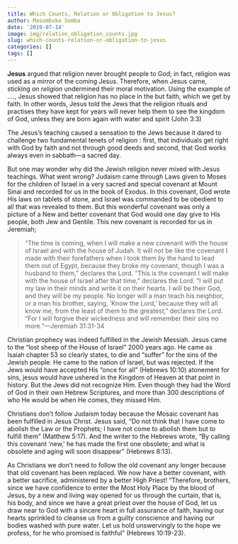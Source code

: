 ```yaml
---
title: Which Counts, Relation or Obligation to Jesus?
author: Masumbuko Semba
date: '2019-07-14'
image: img/relation_obligation_counts.jpg
slug: which-counts-relation-or-obligation-to-jesus
categories: []
tags: []
---
```


**Jesus** argued that religion never brought  people to God; in fact, religion was used as a mirror of the coming Jesus. Therefore, when Jesus came, sticking on *religion* undermined their moral motivation. Using the example of ...., Jesus showed that religion has no place in the but faith, which we get by faith. In other words, Jesus told the Jews that the religion rituals and practises they have kept for years will never help them to see the kingdom of God, unless they are born again with water and spirit (John 3:3)

The Jesus's teaching caused a sensation to the Jews because it dared to challenge two fundamental tenets of religion : first, that individuals get right with God by faith and not through good deeds and second, that God works always even in sabbath---a sacred day.

But one may wonder why did the Jewish  religion  never mixed with Jesus teachings. What went wrong? Judaism came through  Laws  given to Moses for the children of Israel in a very sacred and special covenant at Mount Sinai and recorded for us in the book of Exodus. In this covenant, God wrote His laws on tablets of stone, and Israel was commanded to be obedient to all that was revealed to them. But this wonderful covenant was only a picture of a New and better covenant that God would one day give to His people, both Jew and Gentile. This new covenant is recorded for us in Jeremiah;

> “The time is coming, when I will make a new covenant with the house of Israel and with the house of Judah. It will not be like the covenant I made with their forefathers when I took them by the hand to lead them out of Egypt, because they broke my covenant, though I was a husband to them,” declares the Lord. “This is the covenant I will make with the house of Israel after that time,” declares the Lord. “I will put my law in their minds and write it on their hearts. I will be their God, and they will be my people. No longer will a man teach his neighbor, or a man his brother, saying, ‘Know the Lord,’ because they will all know me, from the least of them to the greatest,” declares the Lord. “For I will forgive their wickedness and will remember their sins no more.”---Jeremiah 31:31-34

Christian prophecy was indeed fulfilled in the Jewish Messiah. Jesus came to the "lost sheep of the House of Israel" 2000 years ago. He came as Isaiah chapter 53 so clearly states, to die and "suffer" for the sins of the Jewish people. He came to the nation of Israel, but was rejected. If the Jews would have accepted His "once for all" (Hebrews 10:10) atonement for sins, jesus would have ushered in the Kingdom of Heaven at that point in history. But the Jews did not recognize Him. Even though they had the Word of God in their own Hebrew Scriptures, and more than 300 descriptions of who He would be when He comes, they missed Him. 

Christians don’t follow Judaism today because the Mosaic covenant has been fulfilled in Jesus Christ. Jesus said, “Do not think that I have come to abolish the Law or the Prophets; I have not come to abolish them but to fulfill them” (Matthew 5:17). And the writer to the Hebrews wrote, “By calling this covenant ‘new,’ he has made the first one obsolete; and what is obsolete and aging will soon disappear” (Hebrews 8:13).

As Christians we don’t need to follow the old covenant any longer because that old covenant has been replaced. We now have a better covenant, with a better sacrifice, administered by a better High Priest! “Therefore, brothers, since we have confidence to enter the Most Holy Place by the blood of Jesus, by a new and living way opened for us through the curtain, that is, his body, and since we have a great priest over the house of God, let us draw near to God with a sincere heart in full assurance of faith, having our hearts sprinkled to cleanse us from a guilty conscience and having our bodies washed with pure water. Let us hold unswervingly to the hope we profess, for he who promised is faithful” (Hebrews 10:19-23).




